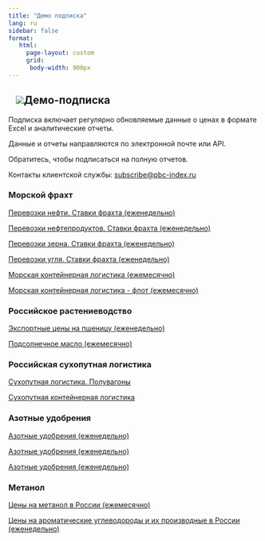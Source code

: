 ```yaml
---
title: "Демо подписка"
lang: ru
sidebar: false
format:
   html: 
     page-layout: custom
     grid:
      body-width: 900px
---
```


## ![](../images/icon-subscription.svg)Демо-подписка {.my-custom-class style="margin-left:3%;"}

Подписка включает регулярно обновляемые данные о ценах в формате Excel и аналитические отчеты.

Данные и отчеты направляются по электронной почте или API.

Обратитесь, чтобы подписаться на полную отчетов.

Контакты клиентской службы: [subscribe\@pbc-index.ru](mailto:subscribe@pbc-index.ru)

### Морской фрахт

[Перевозки нефти. Ставки фрахта (еженедельно)](/reports/2024-07-17_PBC_Weekly_Crude_Freight.pdf)

[Перевозки нефтепродуктов. Ставки фрахта (еженедельно)](/reports/2024-07-17%20PBC%20Weekly%20OilProduct%20Freight.pdf)

[Перевозки зерна. Ставки фрахта (еженедельно)](/reports/2024-07-15%20PBC%20Weekly%20Wheat%20Freight.pdf)

[Перевозки угля. Ставки фрахта (еженедельно)](/reports/2024-09-17%20ЦЦИ%20Фрахт%20угля.pdf)

[Морская контейнерная логистика (ежемесячно)](/reports/2024-07%20PBC%20Montly%20Container%20Freight.pdf)

[Морская контейнерная логистика - флот (ежемесячно)](/reports/2024-07%20PBC%20Montly%20Container%20Fleet.pdf)

### Российское растениеводство

[Экспортные цены на пшеницу (еженедельно)](reports/2024-04-25%20PBC%20Weekly%20Wheat.pdf)

[Подсолнечное масло (ежемесячно)](reports/2024-04%20GPB%20Monthly%20Sunflower%20Oil.pdf)

### Российская сухопутная логистика

[Сухопутная логистика. Полувагоны](reports/2024-06%20PBC%20Monthly%20Logistics.%20Open%20wagons.pdf)

[Сухопутная контейнерная логистика](reports/2024-07%20PBC%20Monthly%20Logistics.%20Flat%20wagons.pdf)


### Азотные удобрения 

[Азотные удобрения (еженедельно)](reports/2024-10-07%20ЦЦИ%20Азотные%20удобрения.pdf)

[Азотные удобрения (еженедельно)](reports/2024-09-30%20ЦЦИ%20Азотные%20удобрения.pdf)

[Азотные удобрения (еженедельно)](reports/2024-09-23%20ЦЦИ%20Азотные%20удобрения.pdf)

### Метанол

[Цены на метанол в России (ежемесячно)](reports/2024-06 PBC Monthly Methanol.pdf)

[Цены на ароматические углеводороды и их производные в России (еженедельно)](reports/2024-07-18 PBC Weekly Aromatics.pdf)